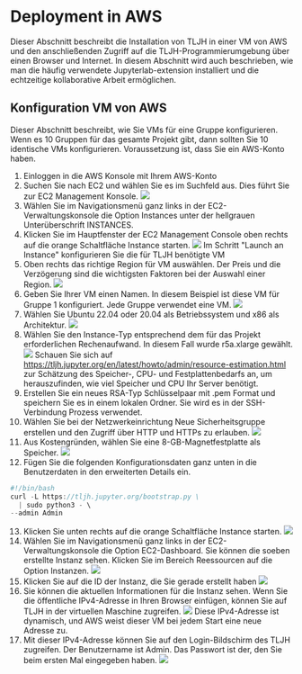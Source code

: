 # Deployment in AWS

Dieser Abschnitt beschreibt die Installation von TLJH in einer VM von AWS und den anschließenden Zugriff auf die TLJH-Programmierumgebung über einen Browser und Internet. In diesem Abschnitt wird auch beschrieben, wie man die häufig verwendete Jupyterlab-extension installiert und die echtzeitige kollaborative Arbeit ermöglichen.

## Konfiguration VM von AWS

Dieser Abschnitt beschreibt, wie Sie VMs für eine Gruppe konfigurieren. Wenn es 10 Gruppen für das gesamte Projekt gibt, dann sollten Sie 10 identische VMs konfigurieren. Voraussetzung ist, dass Sie ein AWS-Konto haben.

1.	Einloggen in die AWS Konsole mit Ihrem AWS-Konto
2.	Suchen Sie nach EC2 und wählen Sie es im Suchfeld aus. Dies führt Sie zur EC2 Management Konsole.
![](../Images/Ab2.png)
3.	Wählen Sie im Navigationsmenü ganz links in der EC2-Verwaltungskonsole die Option Instances unter der hellgrauen Unterüberschrift INSTANCES.
4.	Klicken Sie im Hauptfenster der EC2 Management Console oben rechts auf die orange Schaltfläche Instance starten.
![](../Images/Ab3.png)
Im Schritt "Launch an Instance" konfigurieren Sie die für TLJH benötigte VM
5.	Oben rechts das richtige Region für VM auswählen. Der Preis und die Verzögerung sind die wichtigsten Faktoren bei der Auswahl einer Region.
![](../Images/Ab4.png)
6.	Geben Sie Ihrer VM einen Namen. In diesem Beispiel ist diese VM für Gruppe 1 konfiguriert. Jede Gruppe verwendet eine VM.
![](../Images/Ab5.png)
7.	Wählen Sie Ubuntu 22.04 oder 20.04 als Betriebssystem und x86 als Architektur.
![](../Images/Ab6.png)
8.	Wählen Sie den Instance-Typ entsprechend dem für das Projekt erforderlichen Rechenaufwand. In diesem Fall wurde r5a.xlarge gewählt.
![](../Images/Ab7.png)
Schauen Sie sich auf https://tljh.jupyter.org/en/latest/howto/admin/resource-estimation.html zur Schätzung des Speicher-, CPU- und Festplattenbedarfs an, um herauszufinden, wie viel Speicher und CPU Ihr Server benötigt.
9.	Erstellen Sie ein neues RSA-Typ Schlüsselpaar mit .pem Format und speichern Sie es in einem lokalen Ordner. Sie wird es in der SSH-Verbindung Prozess verwendet.
10.	Wählen Sie bei der Netzwerkeinrichtung Neue Sicherheitsgruppe erstellen und den Zugriff über HTTP und HTTPs zu erlauben.
![](../Images/Ab8.png)
11.	Aus Kostengründen, wählen Sie eine 8-GB-Magnetfestplatte als Speicher.
![](../Images/Ab9.png)
12.	Fügen Sie die folgenden Konfigurationsdaten ganz unten in die Benutzerdaten in den erweiterten Details ein.
```js
#!/bin/bash
curl -L https://tljh.jupyter.org/bootstrap.py \
  | sudo python3 - \
--admin Admin
```
13.	Klicken Sie unten rechts auf die orange Schaltfläche Instance starten.
![](../Images/Ab10.png)
14.	Wählen Sie im Navigationsmenü ganz links in der EC2-Verwaltungskonsole die Option EC2-Dashboard. Sie können die soeben erstellte Instanz sehen. Klicken Sie im Bereich Reessourcen auf die Option Instanzen.
![](../Images/Ab11.png)
15.	Klicken Sie auf die ID der Instanz, die Sie gerade erstellt haben
![](../Images/Ab12.png)
16.	Sie können die aktuellen Informationen für die Instanz sehen. Wenn Sie die öffentliche IPv4-Adresse in Ihren Browser einfügen, können Sie auf TLJH in der virtuellen Maschine zugreifen.
![](../Images/Ab13.png)
Diese IPv4-Adresse ist dynamisch, und AWS weist dieser VM bei jedem Start eine neue Adresse zu.
17.	Mit dieser IPv4-Adresse können Sie auf den Login-Bildschirm des TLJH zugreifen. Der Benutzername ist Admin. Das Passwort ist der, den Sie beim ersten Mal eingegeben haben.
![](../Images/Ab14.png)
